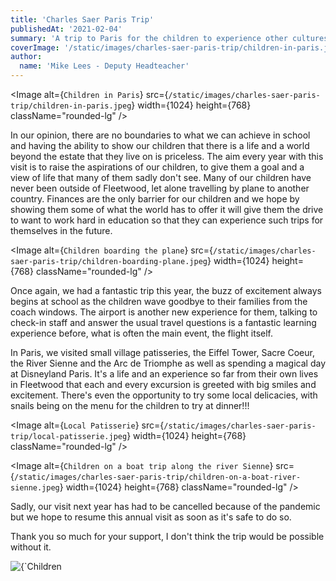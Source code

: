 ```yaml
---
title: 'Charles Saer Paris Trip'
publishedAt: '2021-02-04'
summary: 'A trip to Paris for the children to experience other cultures'
coverImage: '/static/images/charles-saer-paris-trip/children-in-paris.jpeg'
author:
  name: 'Mike Lees - Deputy Headteacher'
---
```


<Image
  alt={`Children in Paris`}
  src={`/static/images/charles-saer-paris-trip/children-in-paris.jpeg`}
  width={1024}
  height={768}
  className="rounded-lg"
/>

In our opinion, there are no boundaries to what we can achieve in school and having
the ability to show our children that there is a life and a world beyond the estate
that they live on is priceless. The aim every year with this visit is to raise the
aspirations of our children, to give them a goal and a view of life that many of
them sadly don't see. Many of our children have never been outside of Fleetwood,
let alone travelling by plane to another country. Finances are the only barrier for
our children and we hope by showing them some of what the world has to offer it will
give them the drive to want to work hard in education so that they can experience
such trips for themselves in the future.

<Image
  alt={`Children boarding the plane`}
  src={`/static/images/charles-saer-paris-trip/children-boarding-plane.jpeg`}
  width={1024}
  height={768}
  className="rounded-lg"
/>

Once again, we had a fantastic trip this year, the buzz of excitement always begins
at school as the children wave goodbye to their families from the coach windows.
The airport is another new experience for them, talking to check-in staff and answer
the usual travel questions is a fantastic learning experience before, what is often
the main event, the flight itself.

In Paris, we visited small village patisseries,
the Eiffel Tower, Sacre Coeur, the River Sienne and the Arc de Triomphe as well as
spending a magical day at Disneyland Paris. It's a life and an experience so far
from their own lives in Fleetwood that each and every excursion is greeted with big
smiles and excitement. There's even the opportunity to try some local delicacies,
with snails being on the menu for the children to try at dinner!!!

<Image
  alt={`Local Patisserie`}
  src={`/static/images/charles-saer-paris-trip/local-patisserie.jpeg`}
  width={1024}
  height={768}
  className="rounded-lg"
/>

<Image
  alt={`Children on a boat trip along the river Sienne`}
  src={`/static/images/charles-saer-paris-trip/children-on-a-boat-river-sienne.jpeg`}
  width={1024}
  height={768}
  className="rounded-lg"
/>

Sadly, our visit next year has had to be cancelled because of the pandemic but we
hope to resume this annual visit as soon as it's safe to do so.

Thank you so much for your support, I don't think the trip would be possible without it.

<div className="flex justify-center">
  <Image
    alt={`Children at Paris Disney`}
    src={`/static/images/charles-saer-paris-trip/children-at-disney.jpeg`}
    width={768}
    height={1024}
    className="rounded-lg"
  />
</div>
